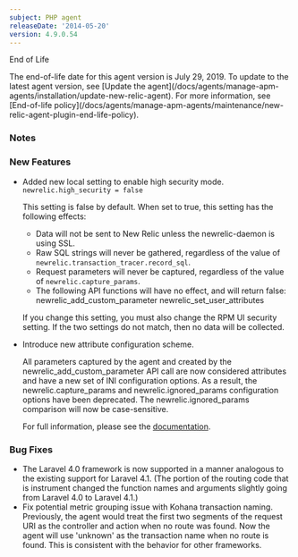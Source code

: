 ```yaml
---
subject: PHP agent
releaseDate: '2014-05-20'
version: 4.9.0.54
---
```


End of Life

<Callout variant="important">
  The end-of-life date for this agent version is July 29, 2019. To update to the latest agent version, see [Update the agent](/docs/agents/manage-apm-agents/installation/update-new-relic-agent). For more information, see [End-of-life policy](/docs/agents/manage-apm-agents/maintenance/new-relic-agent-plugin-end-life-policy).
</Callout>

### Notes

### New Features

* Added new local setting to enable high security mode. `newrelic.high_security = false`

  This setting is false by default. When set to true, this setting has the following effects:

  * Data will not be sent to New Relic unless the newrelic-daemon is using SSL.
  * Raw SQL strings will never be gathered, regardless of the value of `newrelic.transaction_tracer.record_sql`.
  * Request parameters will never be captured, regardless of the value of `newrelic.capture_params`.
  * The following API functions will have no effect, and will return false: newrelic_add_custom_parameter newrelic_set_user_attributes

  If you change this setting, you must also change the RPM UI security setting. If the two settings do not match, then no data will be collected.
* Introduce new attribute configuration scheme.

  All parameters captured by the agent and created by the newrelic_add_custom_parameter API call are now considered attributes and have a new set of INI configuration options. As a result, the newrelic.capture_params and newrelic.ignored_params configuration options have been deprecated. The newrelic.ignored_params comparison will now be case-sensitive.

  For full information, please see the [documentation](https://docs.newrelic.com/docs/subscriptions/agent-attributes).

### Bug Fixes

* The Laravel 4.0 framework is now supported in a manner analogous to the existing support for Laravel 4.1. (The portion of the routing code that is instrument changed the function names and arguments slightly going from Laravel 4.0 to Laravel 4.1.)
* Fix potential metric grouping issue with Kohana transaction naming. Previously, the agent would treat the first two segments of the request URI as the controller and action when no route was found. Now the agent will use 'unknown' as the transaction name when no route is found. This is consistent with the behavior for other frameworks.
